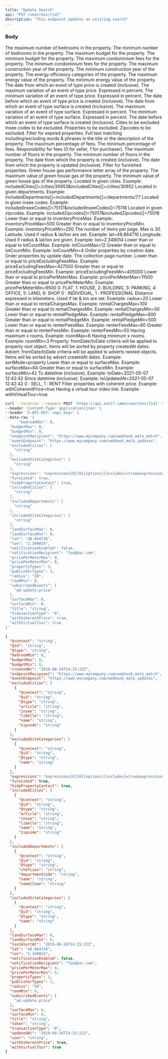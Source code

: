 ```yaml
---
title: "Update Search"
api: "PUT /searches/{id}"
description: "This endpoint updates an existing search"
---
```


### Body

<ParamField body="bedroomMax" type="integer">
  The maximum number of bedrooms in the property.
</ParamField>

<ParamField body="bedroomMin" type="integer">
  The minimum number of bedrooms in the property.
</ParamField>

<ParamField body="budgetMax" type="integer">
  The maximum budget for the property.
</ParamField>

<ParamField body="budgetMin" type="integer">
  The minimum budget for the property.
</ParamField>

<ParamField body="condominiumFeesMax" type="integer">
  The maximum condominium fees for the property.
</ParamField>

<ParamField body="condominiumFeesMin" type="integer">
  The minimum condominium fees for the property.
</ParamField>

<ParamField body="constructionYearMax" type="integer">
  The maximum construction year of the property.
</ParamField>

<ParamField body="constructionYearMin" type="integer">
  The minimum construction year of the property.
</ParamField>

<ParamField body="energyCategories[]" type="array">
  The energy efficiency categories of the property.
</ParamField>

<ParamField body="energyValueMax" type="integer">
  The maximum energy value of the property.
</ParamField>

<ParamField body="energyValueMin" type="integer">
  The minimum energy value of the property.
</ParamField>

<ParamField body="eventPriceVariationFromCreatedAt" type="date">
  The date from which an event of type price is created (inclusive).
</ParamField>

<ParamField body="eventPriceVariationMax" type="float">
  The maximum variation of an event of type price. Expressed in percent.
</ParamField>

<ParamField body="eventPriceVariationMin" type="float">
  The minimum variation of an event of type price. Expressed in percent.
</ParamField>

<ParamField body="eventPriceVariationToCreatedAt" type="date">
  The date before which an event of type price is created (inclusive).
</ParamField>

<ParamField body="eventSurfaceVariationFromCreatedAt" type="date">
  The date from which an event of type surface is created (inclusive).
</ParamField>

<ParamField body="eventSurfaceVariationMax" type="float">
  The maximum variation of an event of type surface. Expressed in percent.
</ParamField>

<ParamField body="eventSurfaceVariationMin" type="float">
  The minimum variation of an event of type surface. Expressed in percent.
</ParamField>

<ParamField body="eventSurfaceVariationToCreatedAt" type="date">
  The date before which an event of type surface is created (inclusive).
</ParamField>

<ParamField body="excludedCities[]" type="array">
  Cities to be excluded.
</ParamField>

<ParamField body="excludedInseeCodes[]" type="array">
  Insee codes to be excluded.
</ParamField>

<ParamField body="excludedProperties[]" type="array">
  Properties to be excluded.
</ParamField>

<ParamField body="excludedZipcodes[]" type="array">
  Zipcodes to be excluded.
</ParamField>

<ParamField body="expired" type="boolean">
  Filter for expired properties.
</ParamField>

<ParamField body="expression" type="array">
  Full text matching including/excluding words & phrases in the title or the description of the property.
</ParamField>

<ParamField body="feesPercentageMax" type="float">
  The maximum percentage of fees.
</ParamField>

<ParamField body="feesPercentageMin" type="float">
  The minimum percentage of fees.
</ParamField>

<ParamField body="feesResponsibility" type="integer">
  Responsibility for fees (0 for seller, 1 for purchaser).
</ParamField>

<ParamField body="floorQuantityMax" type="integer">
  The maximum number of floors in the property.
</ParamField>

<ParamField body="floorQuantityMin" type="integer">
  The minimum number of floors in the property.
</ParamField>

<ParamField body="fromDate" type="date">
  The date from which the property is created (inclusive).
</ParamField>

<ParamField body="fromUpdatedAt" type="date">
  The date from which the property is updated (inclusive).
</ParamField>

<ParamField body="furnished" type="boolean">
  Filter for furnished properties.
</ParamField>

<ParamField body="greenHouseGasCategories[]" type="array">
  Green house gas performance letter array of the property.
</ParamField>

<ParamField body="greenHouseGasValueMax" type="integer">
  The maximum value of green house gas of the property.
</ParamField>

<ParamField body="greenHouseGasValueMin" type="integer">
  The minimum value of green house gas of the property.
</ParamField>

<ParamField body="includedCities[]" type="array" default="[]" >
  Located in given cities. Example: includedCities[]=/cities/30953&includedCities[]=/cities/30952
</ParamField>

<ParamField body="includedDepartments[]" type="array" default="[]" >
  Located in given departments. Example: includedDepartments[]=includedDepartments[]=/departments/77
</ParamField>

<ParamField body="includedInseeCodes[]" type="array">
  Located in given insee codes. Example: includedInseeCodes[]=75117&includedInseeCodes[]=75118
</ParamField>

<ParamField body="includedZipcodes[]" type="array">
  Located in given zipcodes. Example: includedZipcodes[]=75017&includedZipcodes[]=75018
</ParamField>

<ParamField body="inventoryPriceMax" type="float" >
  Lower than or equal to inventoryPriceMax. Example: inventoryPriceMax=500
</ParamField>

<ParamField body="inventoryPriceMin" type="float" >
  Greater than or equal to inventoryPriceMin. Example: inventoryPriceMin=250
</ParamField>

<ParamField body="itemsPerPage" type="integer" default="30">
  The number of items per page. Max is 30.
</ParamField>

<ParamField body="lat" type="float" >
  Latitude. Used if radius & lat/lon are set. Example: lat=48.864716
</ParamField>

<ParamField body="lon" type="float">
  Longitude. Used if radius & lat/lon are given. Example: lon=2.349014
</ParamField>

<ParamField body="lotCountMax" type="integer" >
  Lower than or equal to lotCountMax. Example: lotCountMax=12
</ParamField>

<ParamField body="lotCountMin" type="integer" >
  Greater than or equal to lotCountMin. Example: lotCountMin=4
</ParamField>

<ParamField body="order[createdAt]" type="integer"  default="desc">
  Order properties by creation date.
</ParamField>

<ParamField body="order[updatedAt]" type="integer">
  Order properties by update date.
</ParamField>

<ParamField body="page" type="integer" default="1">
  The collection page number.
</ParamField>

<ParamField body="priceExcludingFeesMax" type="float" >
  Lower than or equal to priceExcludingFeesMax. Example: priceExcludingFeesMax=427500
</ParamField>

<ParamField body="priceExcludingFeesMin" type="float" >
  Greater than or equal to priceExcludingFeesMin. Example: priceExcludingFeesMin=405000
</ParamField>

<ParamField body="pricePerMeterMax" type="integer" >
  Lower than or equal to pricePerMeterMax. Example: pricePerMeterMax=11500
</ParamField>

<ParamField body="pricePerMeterMin" type="integer" >
  Greater than or equal to pricePerMeterMin. Example: pricePerMeterMin=9500
</ParamField>

<ParamField body="propertyTypes[]" type="array">
  0: FLAT, 1: HOUSE, 2: BUILDING, 3: PARKING, 4: OFFICE, 5: LAND, 6: SHOP
</ParamField>

<ParamField body="publisherTypes[]" type="array">
  0 : INDIVIDUAL, 1 : PROFESSIONAL
</ParamField>

<ParamField body="radius" type="integer" >
  Distance expressed in kilometers. Used if lat & lon are set. Example: radius=20
</ParamField>

<ParamField body="rentalChargesMax" type="float" >
  Lower than or equal to rentalChargesMax. Example: rentalChargesMax=100
</ParamField>

<ParamField body="rentalChargesMin" type="float" >
  Greater than or equal to rentalChargesMin. Example: rentalChargesMin=50
</ParamField>

<ParamField body="rentalPledgeMax" type="float" >
  Lower than or equal to rentalPledgeMax. Example: rentalPledgeMax=800
</ParamField>

<ParamField body="rentalPledgeMin" type="float" >
  Greater than or equal to rentalPledgeMin. Example: rentalPledgeMin=500
</ParamField>

<ParamField body="renterFeesMax" type="float" >
  Lower than or equal to renterFeesMax. Example: renterFeesMax=80
</ParamField>

<ParamField body="renterFeesMin" type="float" >
  Greater than or equal to renterFeesMin. Example: renterFeesMin=50
</ParamField>

<ParamField body="roomMax" type="integer" >
  Having maximum x rooms. Example: roomMax=6
</ParamField>

<ParamField body="roomMin" type="integer" >
  Having minimum x rooms. Example: roomMin=3
</ParamField>

<ParamField body="sortMode" type="string"  default="property">
  Property: fromDate/toDate criteria will be applied to property root object. Items will be sorted by property createdAt dates. Advert: fromDate/toDate criteria will be applied to adverts nested objects. Items will be sorted by advert createdAt dates. Example: sortMode=property
</ParamField>

<ParamField body="surfaceMax" type="integer" >
  Lower than or equal to surfaceMax. Example: surfaceMax=84
</ParamField>

<ParamField body="surfaceMin" type="integer" >
  Greater than or equal to surfaceMin. Example: surfaceMin=42
</ParamField>

<ParamField body="toDate" type="date" >
  To datetime (inclusive). Example: toDate=2021-05-07 12:42:42
</ParamField>

<ParamField body="toUpdatedAt" type="date" >
  Since datetime (inclusive). Example: toUpdatedAt=2021-05-07 12:42:42
</ParamField>

<ParamField body="transactionType" type="integer" >
  0 : SELL, 1 : RENT
</ParamField>

<ParamField body="withCoherentPrice" type="boolean"  default="true">
  Filter properties with coherent price. Example: withCoherentPrice=true
</ParamField>

<ParamField body="withVirtualTour" type="boolean" >
  Having a virtual tour video link. Example: withVirtualTour=true
</ParamField>

<RequestExample>

```bash Example Request
curl --location --request POST 'https://api.notif.immo/searches/{id}' \
--header 'Content-Type: application/json' \
--header 'X-API-KEY: <api_key>' \
--data-raw '{
      "bedroomMin": 0,
  "budgetMax": 0,
  "budgetMin": 0,
  "endpointRecipient": "https://www.mycompany.com/webhook_melo_match",
  "eventEndpoint": "https://www.mycompany.com/webhook_melo_updates",
  "excludedCities": [
    "string"
  ],
  "excludedSiteCategories": [
    "string"
  ],
  "expressions": "expressions[0][0][options][includes]=true&expressions[0][0][options][strict]=true&expressions[1][0][word]=viager&expressions[1][0][options][includes]=true&expressions[1][0][options][strict]=true",
  "furnished": true,
  "hidePropertyContact": true,
  "includedCities": [
    "string"
  ],
  "includedDepartments": [
    "string"
  ],
  "includedSiteCategories": [
    "string"
  ],
  "landSurfaceMax": 0,
  "landSurfaceMin": 0,
  "lat": "48.864716",
  "lon": "2.349014",
  "notificationEnabled": false,
  "notificationRecipient": "foo@bar.com",
  "pricePerMeterMax": 0,
  "pricePerMeterMin": 0,
  "propertyTypes": 3,
  "publisherTypes": 3,
  "radius": "20",
  "roomMin": 0,
  "subscribedEvents": [
    "ad.update.price"
  ],
  "surfaceMax": 0,
  "surfaceMin": 0,
  "title": "string",
  "transactionType": "0",
  "withCoherentPrice": true,
  "withVirtualTour": true
}'
```

</RequestExample>

<ResponseExample>

```json Response
{
  "@context": "string",
  "@id": "string",
  "@type": "string",
  "bedroomMin": 0,
  "budgetMax": 0,
  "budgetMin": 0,
  "createdAt": "2019-08-24T14:15:22Z",
  "endpointRecipient": "https://www.mycompany.com/webhook_melo_match",
  "eventEndpoint": "https://www.mycompany.com/webhook_melo_updates",
  "excludedCities": [
    {
      "@context": "string",
      "@id": "string",
      "@type": "string",
      "article": "string",
      "insee": "string",
      "libelle": "string",
      "name": "string",
      "zipcode": "string"
    }
  ],
  "excludedSiteCategories": [
    {
      "@context": "string",
      "@id": "string",
      "@type": "string",
      "name": "string"
    }
  ],
  "expressions": "expressions[0][0][options][includes]=true&expressions[0][0][options][strict]=true&expressions[1][0][word]=viager&expressions[1][0][options][includes]=true&expressions[1][0][options][strict]=true",
  "furnished": true,
  "hidePropertyContact": true,
  "includedCities": [
    {
      "@context": "string",
      "@id": "string",
      "@type": "string",
      "article": "string",
      "insee": "string",
      "libelle": "string",
      "name": "string",
      "zipcode": "string"
    }
  ],
  "includedDepartments": [
    {
      "@context": "string",
      "@id": "string",
      "@type": "string",
      "chefLieu": "string",
      "departmentCode": "string",
      "name": "string",
      "nameClean": "string"
    }
  ],
  "includedSiteCategories": [
    {
      "@context": "string",
      "@id": "string",
      "@type": "string",
      "name": "string"
    }
  ],
  "landSurfaceMax": 0,
  "landSurfaceMin": 0,
  "lastAlertAt": "2019-08-24T14:15:22Z",
  "lat": "48.864716",
  "lon": "2.349014",
  "notificationEnabled": false,
  "notificationRecipient": "foo@bar.com",
  "pricePerMeterMax": 0,
  "pricePerMeterMin": 0,
  "propertyTypes": 3,
  "publisherTypes": 3,
  "radius": "20",
  "roomMin": 0,
  "subscribedEvents": [
    "ad.update.price"
  ],
  "surfaceMax": 0,
  "surfaceMin": 0,
  "title": "string",
  "token": "string",
  "transactionType": "0",
  "updatedAt": "2019-08-24T14:15:22Z",
  "user": "string",
  "withCoherentPrice": true,
  "withVirtualTour": true
}
```

</ResponseExample>
